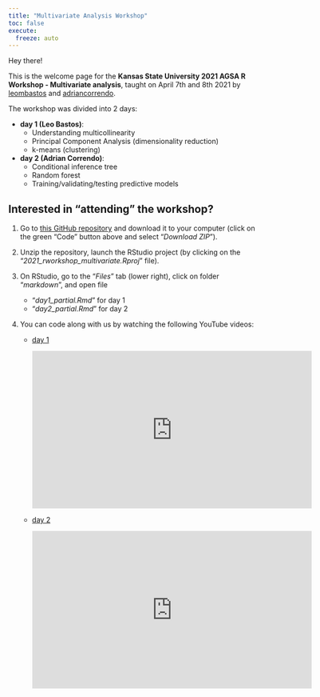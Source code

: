 ```yaml
---
title: "Multivariate Analysis Workshop"
toc: false
execute: 
  freeze: auto
---
```


Hey there!

This is the welcome page for the **Kansas State University 2021 AGSA R Workshop - Multivariate analysis**, taught on April 7th and 8th 2021 by [leombastos](https://github.com/leombastos) and [adriancorrendo](https://github.com/adriancorrendo).

The workshop was divided into 2 days:

-   **day 1 (Leo Bastos)**:
    -   Understanding multicollinearity\
    -   Principal Component Analysis (dimensionality reduction)
    -   k-means (clustering)
-   **day 2 (Adrian Correndo)**:
    -   Conditional inference tree\
    -   Random forest\
    -   Training/validating/testing predictive models

## **Interested in "attending" the workshop?**

1.  Go to [this GitHub repository](https://github.com/leombastos/2021_rworkshop_mulvitariate) and download it to your computer (click on the green "Code" button above and select "*Download ZIP*").

2.  Unzip the repository, launch the RStudio project (by clicking on the "*2021_rworkshop_multivariate.Rproj*" file).

3.  On RStudio, go to the "*Files*" tab (lower right), click on folder "*markdown*", and open file

    -   "*day1_partial.Rmd*" for day 1\
    -   "*day2_partial.Rmd*" for day 2

4.  You can code along with us by watching the following YouTube videos:

    -   [day 1](https://youtu.be/JsTQctso1nM)\

        ::: youtube-responsive-container
        <iframe width="560" height="315" src="https://www.youtube.com/embed/JsTQctso1nM" frameborder="0" allow="accelerometer; autoplay; encrypted-media; gyroscope; picture-in-picture" allowfullscreen>

        </iframe>
        :::

    -   [day 2](https://youtu.be/fYv4uxSKp-o)\

        ::: youtube-responsive-container
        <iframe width="560" height="315" src="https://www.youtube.com/embed/fYv4uxSKp-o" frameborder="0" allow="accelerometer; autoplay; encrypted-media; gyroscope; picture-in-picture" allowfullscreen>

        </iframe>
        :::
